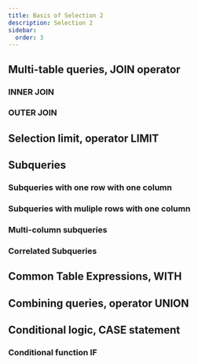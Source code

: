 ```yaml
---
title: Basis of Selection 2
description: Selection 2
sidebar:
  order: 3
---
```


## Multi-table queries, JOIN operator

### INNER JOIN

### OUTER JOIN

## Selection limit, operator LIMIT

## Subqueries

### Subqueries with one row with one column

### Subqueries with muliple rows with one column

### Multi-column subqueries

### Correlated Subqueries

## Common Table Expressions, WITH

## Combining queries, operator UNION

## Conditional logic, CASE statement

### Conditional function IF
